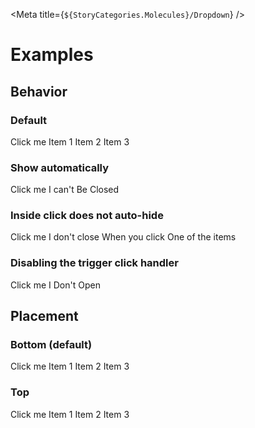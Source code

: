 
<Meta title={`${StoryCategories.Molecules}/Dropdown`} />

<DropdownDocs />

# Examples

## Behavior

### Default

<Canvas>
    <div class="flex h-48 items-start justify-center">
        <p-dropdown>
            <p-button variant="secondary" slot="trigger">
                Click me
            </p-button>
            <slot slot="items">
                <p-dropdown-menu-item>Item 1</p-dropdown-menu-item>
                <p-dropdown-menu-item>Item 2</p-dropdown-menu-item>
                <p-dropdown-menu-item>Item 3</p-dropdown-menu-item>
            </slot>
        </p-dropdown>
    </div>
</Canvas>

### Show automatically

<Canvas>
    <div class="flex h-48 items-start justify-center">
        <p-dropdown show>
            <p-button variant="secondary" slot="trigger">
                Click me
            </p-button>
            <slot slot="items">
                <p-dropdown-menu-item>I can't</p-dropdown-menu-item>
                <p-dropdown-menu-item>Be</p-dropdown-menu-item>
                <p-dropdown-menu-item>Closed</p-dropdown-menu-item>
            </slot>
        </p-dropdown>
    </div>
</Canvas>

### Inside click does not auto-hide

<Canvas>
    <div class="flex h-48 items-start justify-center">
        <p-dropdown inside-click>
            <p-button variant="secondary" slot="trigger">
                Click me
            </p-button>
            <slot slot="items">
                <p-dropdown-menu-item>I don't close</p-dropdown-menu-item>
                <p-dropdown-menu-item>When you click</p-dropdown-menu-item>
                <p-dropdown-menu-item>One of the items</p-dropdown-menu-item>
            </slot>
        </p-dropdown>
    </div>
</Canvas>

### Disabling the trigger click handler

<Canvas>
    <div class="flex h-48 items-start justify-center">
        <p-dropdown disable-trigger-click>
            <p-button variant="secondary" slot="trigger">
                Click me
            </p-button>
            <slot slot="items">
                <p-dropdown-menu-item>I</p-dropdown-menu-item>
                <p-dropdown-menu-item>Don't</p-dropdown-menu-item>
                <p-dropdown-menu-item>Open</p-dropdown-menu-item>
            </slot>
        </p-dropdown>
    </div>
</Canvas>

## Placement

### Bottom (default)

<Canvas>
    <div class="flex h-48 items-start justify-center">
        <p-dropdown>
            <p-button variant="secondary" slot="trigger">
                Click me
            </p-button>
            <slot slot="items">
                <p-dropdown-menu-item>Item 1</p-dropdown-menu-item>
                <p-dropdown-menu-item>Item 2</p-dropdown-menu-item>
                <p-dropdown-menu-item>Item 3</p-dropdown-menu-item>
            </slot>
        </p-dropdown>
    </div>
</Canvas>

### Top

<Canvas>
    <div class="flex h-48 items-end justify-center">
        <p-dropdown placement="top">
            <p-button variant="secondary" slot="trigger">
                Click me
            </p-button>
            <slot slot="items">
                <p-dropdown-menu-item>Item 1</p-dropdown-menu-item>
                <p-dropdown-menu-item>Item 2</p-dropdown-menu-item>
                <p-dropdown-menu-item>Item 3</p-dropdown-menu-item>
            </slot>
        </p-dropdown>
    </div>
</Canvas>
